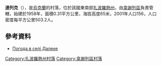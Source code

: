 {{coord|46|54|7|N|34|57|48|E|scale:100000|display=title}}

'''達列克'''（{{lang-uk|Далеке}}），是[[烏克蘭|烏克蘭]]的村落，位於該國東南部[[扎波羅熱州|扎波羅熱州]]，由[[韋謝列區|韋謝列區]]負責管轄，始建於1958年，面積0.31平方公里，海拔高度65米，2001年人口156，人口密度每平方公里503.2人。

==參考資料==
* [http://weather.in.ua/ua/zaporozhskaja/6332 Погода в селі Далеке]

[[Category:扎波羅熱州村落|Category:扎波羅熱州村落]]
[[Category:韋謝列區村落|Category:韋謝列區村落]]


{{Zaporizhia-geo-stub}}